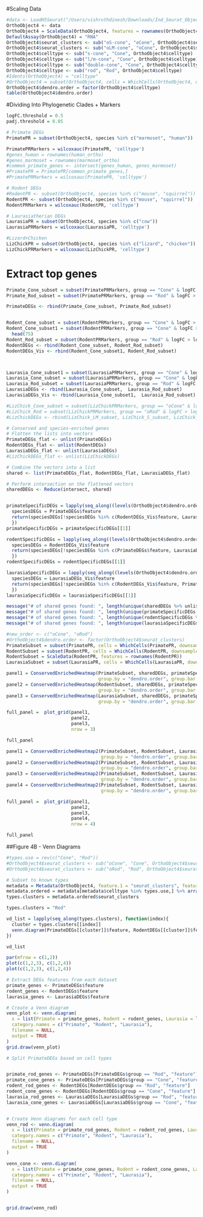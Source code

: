 #Scaling Data
```r
#data <- LoadH5Seurat("/Users/vishruthdinesh/Downloads/Ind_Seurat_Objects/CleanIntegratedObject.h5seurat")
OrthoObject4 <- data
OrthoObject4 = ScaleData(OrthoObject4, features = rownames(OrthoObject4))
DefaultAssay(OrthoObject4) = "RNA"
OrthoObject4$seurat_clusters <- sub("oS-cone", "oCone", OrthoObject4$seurat_clusters)
OrthoObject4$seurat_clusters <- sub("oLM-cone", "oCone", OrthoObject4$seurat_clusters)
OrthoObject4$celltype <- sub("s-cone", "Cone", OrthoObject4$celltype)
OrthoObject4$celltype <- sub("l/m-cone", "Cone", OrthoObject4$celltype)
OrthoObject4$celltype <- sub("double-cone", "Cone", OrthoObject4$celltype)
OrthoObject4$celltype <- sub("rod", "Rod", OrthoObject4$celltype)
#Idents(OrthoObject4) = "celltype"
#OrthoObject4 = subset(OrthoObject4, cells = WhichCells(OrthoObject4, downsample = 300, seed = 12345))
OrthoObject4$dendro.order = factor(OrthoObject4$celltype)
table(OrthoObject4$dendro.order)

```

#Dividing Into Phylogenetic Clades + Markers
```r
logFC.threshold = 0.5
padj.threshold = 0.05

# Primate DEGs
PrimatePR = subset(OrthoObject4, species %in% c("marmoset", "human"))

PrimatePRMarkers = wilcoxauc(PrimatePR, 'celltype')
#genes_human = rownames(human_ortho)
#genes_marmoset = rownames(marmoset_ortho)
#common_primate_genes <- intersect(genes_human, genes_marmoset)
#PrimatePR = PrimatePR[common_primate_genes,]
#PrimatePRMarkers = wilcoxauc(PrimatePR, 'celltype')

# Rodent DEGs
#RodentPR <- subset(OrthoObject4, species %in% c("mouse", "squirrel"))
RodentPR <- subset(OrthoObject4, species %in% c("mouse", "squirrel"))
RodentPRMarkers = wilcoxauc(RodentPR, 'celltype')

# Laurasiatherian DEGs
LaurasiaPR = subset(OrthoObject4, species %in% c("cow"))
LaurasiaPRMarkers = wilcoxauc(LaurasiaPR, 'celltype')

#Lizard+Chicken
LizChickPR = subset(OrthoObject4, species %in% c("lizard", "chicken"))
LizChickPRMarkers = wilcoxauc(LizChickPR, 'celltype')
```
# Extract top genes
```r
Primate_Cone_subset = subset(PrimatePRMarkers, group == "Cone" & logFC > logFC.threshold & padj < padj.threshold) %>% arrange(padj)
Primate_Rod_subset = subset(PrimatePRMarkers, group == "Rod" & logFC > logFC.threshold & padj < padj.threshold) %>% arrange(padj)

PrimateDEGs <- rbind(Primate_Cone_subset, Primate_Rod_subset)


Rodent_Cone_subset = subset(RodentPRMarkers, group == "Cone" & logFC > logFC.threshold & padj < padj.threshold) %>% arrange(padj)
Rodent_Cone_subset1 = subset(RodentPRMarkers, group == "Cone" & logFC > logFC.threshold & padj < padj.threshold) %>% arrange(padj)%>% 
  head(75)
Rodent_Rod_subset = subset(RodentPRMarkers, group == "Rod" & logFC > logFC.threshold & padj < padj.threshold) %>% arrange(padj)
RodentDEGs <- rbind(Rodent_Cone_subset, Rodent_Rod_subset)
RodentDEGs_Vis <- rbind(Rodent_Cone_subset1, Rodent_Rod_subset)



Laurasia_Cone_subset1 = subset(LaurasiaPRMarkers, group == "Cone" & logFC > logFC.threshold & padj < padj.threshold) %>% arrange(padj)%>% head(100)
Laurasia_Cone_subset = subset(LaurasiaPRMarkers, group == "Cone" & logFC > logFC.threshold & padj < padj.threshold) %>% arrange(padj)
Laurasia_Rod_subset = subset(LaurasiaPRMarkers, group == "Rod" & logFC > logFC.threshold & padj < padj.threshold) %>% arrange(padj)
LaurasiaDEGs <- rbind(Laurasia_Cone_subset,  Laurasia_Rod_subset)
LaurasiaDEGs_Vis <- rbind(Laurasia_Cone_subset1,  Laurasia_Rod_subset)

#LizChick_Cone_subset = subset(LizChickPRMarkers, group == "oCone" & logFC > logFC.threshold & padj < padj.threshold) %>% arrange(padj)
#LizChick_Rod = subset(LizChickPRMarkers, group == "oRod" & logFC > logFC.threshold & padj < padj.threshold) %>% arrange(padj)
#LizChickDEGs <- rbind(LizChick_LM_subset, LizChick_S_subset, LizChick_Rod)

# Conserved and species-enriched genes
# Flatten the lists into vectors
PrimateDEGs_flat <- unlist(PrimateDEGs)
RodentDEGs_flat <- unlist(RodentDEGs)
LaurasiaDEGs_flat <- unlist(LaurasiaDEGs)
#LizChickDEGs_flat <- unlist(LizChickDEGs)

# Combine the vectors into a list
shared <- list(PrimateDEGs_flat, RodentDEGs_flat, LaurasiaDEGs_flat)

# Perform intersection on the flattened vectors
sharedDEGs <- Reduce(intersect, shared)


primateSpecificDEGs = lapply(seq_along((levels(OrthoObject4$dendro.order))), function(element){
  speciesDEGs = PrimateDEGs$feature
  return(speciesDEGs[!speciesDEGs %in% c(RodentDEGs_Vis$feature, LaurasiaDEGs_Vis$feature)])
  })
primateSpecificDEGs = primateSpecificDEGs[[1]]

rodentSpecificDEGs = lapply(seq_along((levels(OrthoObject4$dendro.order))), function(element){
  speciesDEGs = RodentDEGs_Vis$feature
  return(speciesDEGs[!speciesDEGs %in% c(PrimateDEGs$feature, LaurasiaDEGs_Vis$feature)])
  })
rodentSpecificDEGs = rodentSpecificDEGs[[1]]

laurasiaSpecificDEGs = lapply(seq_along((levels(OrthoObject4$dendro.order))), function(element){
  speciesDEGs = LaurasiaDEGs_Vis$feature
  return(speciesDEGs[!speciesDEGs %in% c(RodentDEGs_Vis$feature, PrimateDEGs$feature)])
  })
laurasiaSpecificDEGs = laurasiaSpecificDEGs[[1]]

```

```r
message("# of shared genes found: ", length(unique(sharedDEGs %>% unlist)))
message("# of shared genes found: ", length(unique(primateSpecificDEGs %>% unlist)))
message("# of shared genes found: ", length(unique(rodentSpecificDEGs %>% unlist)))
message("# of shared genes found: ", length(unique(laurasiaSpecificDEGs %>% unlist)))
```


```r
#new_order <- c("oCone", "oRod")
#OrthoObject4$dendro.order <- factor(OrthoObject4$seurat_clusters)
PrimateSubset = subset(PrimatePR, cells = WhichCells(PrimatePR, downsample = 100, seed = 12345))
RodentSubset = subset(RodentPR, cells = WhichCells(RodentPR, downsample = 100, seed = 12345))
RodentSubset = ScaleData(RodentPR, features = rownames(RodentPR))
LaurasiaSubset = subset(LaurasiaPR, cells = WhichCells(LaurasiaPR, downsample = 100, seed = 12345))

panel1 = ConservedEnrichedHeatmap(PrimateSubset, sharedDEGs, primateSpecificDEGs, rodentSpecificDEGs, laurasiaSpecificDEGs,
                                  group.by = "dendro.order", group.bar = FALSE,  draw.lines = FALSE)
panel2 = ConservedEnrichedHeatmap(RodentSubset, sharedDEGs, primateSpecificDEGs, rodentSpecificDEGs, laurasiaSpecificDEGs,
                                  group.by = "dendro.order", group.bar = FALSE,  draw.lines = FALSE)
panel3 = ConservedEnrichedHeatmap(LaurasiaSubset, sharedDEGs, primateSpecificDEGs, rodentSpecificDEGs, laurasiaSpecificDEGs,
                                  group.by = "dendro.order", group.bar = FALSE,  draw.lines = FALSE)

full_panel =  plot_grid(panel1, 
                        panel2, 
                        panel3, 
                        nrow = 3)

full_panel

```

```r
panel1 = ConservedEnrichedHeatmap2(PrimateSubset, RodentSubset, LaurasiaSubset, sharedDEGs,
                                   group.by = "dendro.order", group.bar = FALSE, draw.lines = FALSE, color = "magenta")
panel2 = ConservedEnrichedHeatmap2(PrimateSubset, RodentSubset, LaurasiaSubset, primateSpecificDEGs,
                                   group.by = "dendro.order", group.bar = FALSE, draw.lines = FALSE, color = "blue")
panel3 = ConservedEnrichedHeatmap2(PrimateSubset, RodentSubset, LaurasiaSubset, rodentSpecificDEGs,
                                   group.by = "dendro.order", group.bar = FALSE, draw.lines = FALSE, color = "turquoise3")
panel4 = ConservedEnrichedHeatmap2(PrimateSubset, RodentSubset, LaurasiaSubset, laurasiaSpecificDEGs,
                                   group.by = "dendro.order", group.bar = FALSE, draw.lines = FALSE, color = "orange")

full_panel =  plot_grid(panel1,
                        panel2,
                        panel3,
                        panel4,
                        nrow = 4)

full_panel
```

##Figure 4B - Venn Diagrams
```r
#types.use = rev(c("Cone", "Rod"))
#OrthoObject4$seurat_clusters <- sub("oCone", "Cone", OrthoObject4$seurat_clusters)
#OrthoObject4$seurat_clusters <- sub("oRod", "Rod", OrthoObject4$seurat_clusters)

# Subset to known types
metadata = Metadata(OrthoObject4, feature.1 = "seurat_clusters", feature.2 = "celltype")
metadata.ordered = metadata[metadata$celltype %in% types.use,] %>% arrange(factor(celltype, levels = types.use))
types.clusters = metadata.ordered$seurat_clusters

types.clusters = "Rod"
```

```r

vd_list = lapply(seq_along(types.clusters), function(index){
  cluster = types.clusters[[index]]
  venn.diagram(PrimateDEGs[[cluster]]$feature, RodentDEGs[[cluster]]$feature, LaurasiaDEGs[[cluster]]$feature)
})

vd_list

par(mfrow = c(1,2))
plot(c(1,2,3), c(1,2,4))
plot(c(1,2,3), c(1,2,4))
```

```r

# Extract DEGs features from each dataset
primate_genes <- PrimateDEGs$feature
rodent_genes <- RodentDEGs$feature
laurasia_genes <- LaurasiaDEGs$feature

# Create a Venn diagram
venn_plot <- venn.diagram(
  x = list(Primate = primate_genes, Rodent = rodent_genes, Laurasia = laurasia_genes),
  category.names = c("Primate", "Rodent", "Laurasia"),
  filename = NULL,
  output = TRUE
)
grid.draw(venn_plot)
```

```r
# Split PrimateDEGs based on cell types 


primate_rod_genes <- PrimateDEGs[PrimateDEGs$group == "Rod", "feature"]
primate_cone_genes <- PrimateDEGs[PrimateDEGs$group == "Cone", "feature"]
rodent_rod_genes <- RodentDEGs[RodentDEGs$group == "Rod", "feature"]
rodent_cone_genes <- RodentDEGs[RodentDEGs$group == "Cone", "feature"]
laurasia_rod_genes <- LaurasiaDEGs[LaurasiaDEGs$group == "Rod", "feature"]
laurasia_cone_genes <- LaurasiaDEGs[LaurasiaDEGs$group == "Cone", "feature"]


# Create Venn diagrams for each cell type
venn_rod <- venn.diagram(
  x = list(Primate = primate_rod_genes, Rodent = rodent_rod_genes, Laurasia = laurasia_rod_genes),
  category.names = c("Primate", "Rodent", "Laurasia"),
  filename = NULL,
  output = TRUE
)

venn_cone <- venn.diagram(
  x = list(Primate = primate_cone_genes, Rodent = rodent_cone_genes, Laurasia = laurasia_cone_genes),
  category.names = c("Primate", "Rodent", "Laurasia"),
  filename = NULL,
  output = TRUE
)


grid.draw(venn_rod)

```




